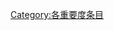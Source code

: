 {{catmore1|[[Wikipedia:机器人学专题|Wikipedia:机器人学专题]]}}
{{Articles by Importance|topic=机器人学|project=机器人学|format=toc}}
{{emptycat}}

[[Category:各重要度条目|Category:各重要度条目]]